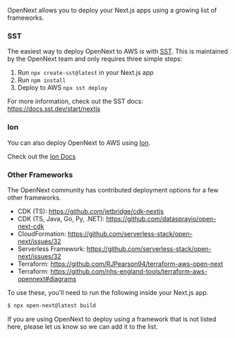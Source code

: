 OpenNext allows you to deploy your Next.js apps using a growing list of frameworks.

### SST

The easiest way to deploy OpenNext to AWS is with [SST](https://docs.sst.dev/start/nextjs). This is maintained by the OpenNext team and only requires three simple steps:

1. Run `npx create-sst@latest` in your Next.js app
2. Run `npm install`
3. Deploy to AWS `npx sst deploy`

For more information, check out the SST docs: https://docs.sst.dev/start/nextjs

### Ion

You can also deploy OpenNext to AWS using [Ion](https://ion.sst.dev/). 

Check out the [Ion Docs](https://ion.sst.dev/docs/component/aws/nextjs/)

### Other Frameworks

The OpenNext community has contributed deployment options for a few other frameworks.

- CDK (TS): https://github.com/jetbridge/cdk-nextjs
- CDK (TS, Java, Go, Py, .NET): https://github.com/datasprayio/open-next-cdk
- CloudFormation: https://github.com/serverless-stack/open-next/issues/32
- Serverless Framework: https://github.com/serverless-stack/open-next/issues/32
- Terraform: https://github.com/RJPearson94/terraform-aws-open-next
- Terraform: https://github.com/nhs-england-tools/terraform-aws-opennext#diagrams

To use these, you'll need to run the following inside your Next.js app.

```bash
$ npx open-next@latest build
```

If you are using OpenNext to deploy using a framework that is not listed here, please let us know so we can add it to the list.